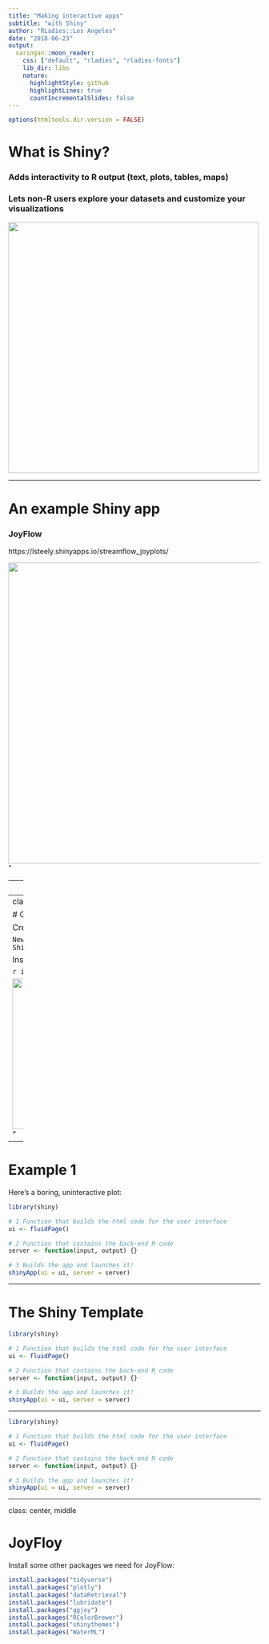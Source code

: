 ```yaml
---
title: "Making interactive apps"
subtitle: "with Shiny"
author: "RLadies::Los Angeles"
date: "2018-06-23"
output:
  xaringan::moon_reader:
    css: ["default", "rladies", "rladies-fonts"]
    lib_dir: libs
    nature:
      highlightStyle: github
      highlightLines: true
      countIncrementalSlides: false
---
```


```r
options(htmltools.dir.version = FALSE)
```

# What is Shiny?

### Adds interactivity to R output (text, plots, tables, maps)

### Lets non-R users explore your datasets and customize your visualizations 

<img src="https://codeswitching.github.io/2018-06-23-shiny/baby_cuttlefish.jpg" width="500">

---

# An example Shiny app

### JoyFlow

https://lsteely.shinyapps.io/streamflow_joyplots/

<img src="https://codeswitching.github.io/2018-06-23-shiny/joyflow_screencap.PNG" width="600">"

---
class: center, middle

# Other examples

https://lsteely.shinyapps.io/Gate-Flow-Analysis/

https://shiny.rstudio.com/gallery/

<img src="https://codeswitching.github.io/2018-06-23-shiny/baby_cuttlefish2.jpg" width="400">

---
class: center, middle

# Get Started

Create a new project:

`New project... > New directory...> Shiny Web Application`

Install the **shiny** package:

```r
install.packages("shiny")
```

<img src="https://codeswitching.github.io/2018-06-23-shiny/baby_nautilus.png" width="300">"

---

# Example 1

Here's a boring, uninteractive plot:

```r
library(shiny)

# 1 Function that builds the html code for the user interface
ui <- fluidPage()

# 2 Function that contains the back-end R code
server <- function(input, output) {}

# 3 Builds the app and launches it!
shinyApp(ui = ui, server = server)
```

---

# The Shiny Template

```r
library(shiny)

# 1 Function that builds the html code for the user interface
ui <- fluidPage()

# 2 Function that contains the back-end R code
server <- function(input, output) {}

# 3 Builds the app and launches it!
shinyApp(ui = ui, server = server)
```

---


```r
library(shiny)

# 1 Function that builds the html code for the user interface
ui <- fluidPage()

# 2 Function that contains the back-end R code
server <- function(input, output) {}

# 3 Builds the app and launches it!
shinyApp(ui = ui, server = server)
```
---

class: center, middle

# JoyFloy

Install some other packages we need for JoyFlow:

```r
install.packages("tidyverse")
install.packages("plotly")
install.packages("dataRetrieval")
install.packages("lubridate")
install.packages("ggjoy")
install.packages("RColorBrewer")
install.packages("shinythemes")
install.packages("WaterML")
```
